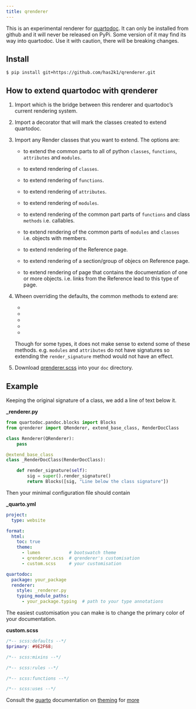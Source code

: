 ```yaml
---
title: qrenderer
---
```


This is an experimental renderer for [quartodoc](https://github.com/machow/quartodoc).
It can only be installed from github and it will never be released on PyPi. Some version
of it may find its way into quartodoc. Use it with caution, there will be
breaking changes.

## Install

```console
$ pip install git+https://github.com/has2k1/qrenderer.git
```

## How to extend quartodoc with qrenderer

1. Import [](`~qrenderer.QRenderer`) which is the bridge between this renderer and
   quartodoc's current rendering system.

2. Import a decorator [](`extend_base_class`) that will mark the classes
   created to extend quartodoc.

3. Import any Render classes that you want to extend. The options are:

   - [](`~qrenderer.RenderDoc`) to extend the common parts to all of python `classes`, `functions`, `attributes` and `modules`.

   - [](`~qrenderer.RenderDocClass`) to extend rendering of `classes`.

   - [](`~qrenderer.RenderDocFunction`) to extend rendering of `functions`.

   - [](`~qrenderer.RenderDocAttribute`) to extend rendering of `attributes`.

   - [](`~qrenderer.RenderDocModule`) to extend rendering of `modules`.

   - [](`~qrenderer.RenderDocCallMixin`) to extend rendering of the common
     part parts of `functions` and class `methods` i.e. callables.

   - [](`~qrenderer.RenderDocMembersMixin`) to extend rendering of the common
     parts of `modules` and `classes` i.e. objects with members.

   - [](`~qrenderer.RenderLayout`) to extend rendering of the Reference page.

   - [](`~qrenderer.RenderSection`) to extend rendering of a section/group of
     objecs on Reference page.

   - [](`~qrenderer.RenderPage`) to extend rendering of page that contains the
     documentation of one or more objects. i.e. links from the Reference lead to
     this type of page.

4. Wheen overriding the defaults, the common methods to extend are:

   - [](`~qrenderer._render.base.RenderBase.render_title`)
   - [](`~qrenderer._render.base.RenderBase.render_signature`)
   - [](`~qrenderer._render.base.RenderBase.render_description`)
   - [](`~qrenderer._render.base.RenderBase.render_body`)
   - [](`~qrenderer._render.base.RenderBase.render_summary`)

   Though for some types, it does not make sense to extend some of these
   methods. e.g. `modules` and `attributes` do not have signatures so
   extending the `render_signature` method would not have an effect.

5. Download
   [qrenderer.scss](https://raw.githubusercontent.com/has2k1/qrenderer/main/doc/qrenderer.scss)
   into your `doc` directory.

## Example

Keeping the original signature of a class, we add a line of text below it.

**\_renderer.py**

```python
from quartodoc.pandoc.blocks import Blocks
from qrenderer import QRenderer, extend_base_class, RenderDocClass

class Renderer(QRenderer):
    pass

@extend_base_class
class _RenderDocClass(RenderDocClass):

    def render_signature(self):
        sig = super().render_signature()
        return Blocks([sig, "Line below the class signature"])
```

Then your minimal configuration file should contain

**\_quarto.yml**

```yaml
project:
  type: website

format:
  html:
    toc: true
    theme:
      - lumen           # bootswatch theme
      - qrenderer.scss  # qrenderer's customisation
      - custom.scss     # your customisation

quartodoc:
  package: your_package
  renderer:
    style: _renderer.py
    typing_module_paths:
      - your_package.typing  # path to your type annotations
```

The easiest customisation you can make is to change the primary color of your documentation.

**custom.scss**

```scss
/*-- scss:defaults --*/
$primary: #9E2F68;

/*-- scss:mixins --*/

/*-- scss:rules --*/

/*-- scss:functions --*/

/*-- scss:uses --*/

```

Consult the [quarto](https://quarto.org/) documentation on [theming](https://quarto.org/docs/output-formats/html-themes.html) for [more](https://quarto.org/docs/output-formats/html-themes-more.html)
